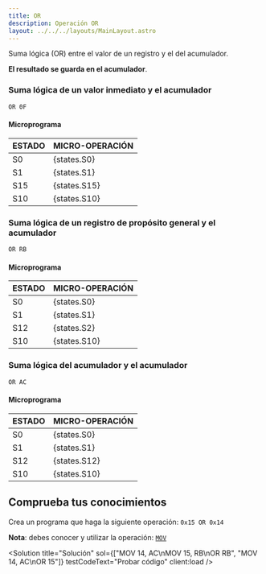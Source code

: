 ```yaml
---
title: OR
description: Operación OR
layout: ../../../layouts/MainLayout.astro
---
```



Suma lógica (OR) entre el valor de un registro y el del acumulador.

**El resultado se guarda en el acumulador**.

### Suma lógica de un valor inmediato y el acumulador

```
OR 0F
```

#### Microprograma
| ESTADO | MICRO-OPERACIÓN |
|:-------|:----------|
| S0 | {states.S0} |
| S1 | {states.S1} |
| S15 | {states.S15} |
| S10 | {states.S10} |

### Suma lógica de un registro de propósito general y el acumulador

```
OR RB
```

#### Microprograma
| ESTADO | MICRO-OPERACIÓN |
|:-------|:----------|
| S0 | {states.S0} |
| S1 | {states.S1} |
| S12 | {states.S2} |
| S10 | {states.S10} |

### Suma lógica del acumulador y el acumulador

```
OR AC
```

#### Microprograma
| ESTADO | MICRO-OPERACIÓN |
|:-------|:----------|
| S0 | {states.S0} |
| S1 | {states.S1} |
| S12 | {states.S12} |
| S10 | {states.S10} |

## Comprueba tus conocimientos

Crea un programa que haga la siguiente operación: `0x15 OR 0x14`

**Nota**: debes conocer y utilizar la operación: [`MOV`](/es/instructions/MOV)

<Solution title="Solución" sol={["MOV 14, AC\nMOV 15, RB\nOR RB", "MOV 14, AC\nOR 15"]} testCodeText="Probar código" client:load />